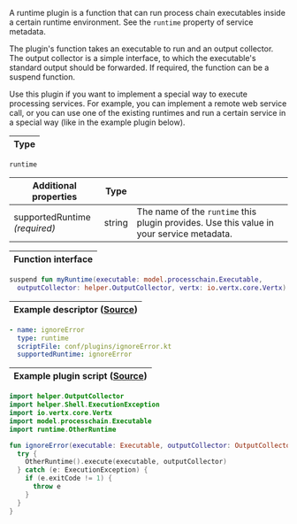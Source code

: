 
A runtime plugin is a function that can run process chain <DocsLink href="#executables">executables</DocsLink>
inside a certain runtime environment. See the `runtime` property
of <DocsLink href="#service-metadata">service metadata</DocsLink>.

The plugin's function takes an executable to run and an output collector. The
output collector is a simple interface, to which the executable's standard
output should be forwarded. If required, the function can be a suspend function.

Use this plugin if you want to implement a special way to execute processing
services. For example, you can implement a remote web service call, or you
can use one of the existing runtimes and run a certain service in a special
way (like in the example plugin below).


| Type |
| ---- |

`runtime`

| Additional properties               | Type   | |
| ----------------------------------- | ------ | ----------------
| supportedRuntime<br />*(required)*  | string | The name of the `runtime` this plugin provides. Use this value in your service metadata.

| Function interface |
| ------------------ |

```kotlin
suspend fun myRuntime(executable: model.processchain.Executable,
  outputCollector: helper.OutputCollector, vertx: io.vertx.core.Vertx)
```

| Example descriptor ([Source](https://github.com/steep-wms/steep-montage/blob/master/conf/plugins/montage.yaml)) |
| ------------------ |

```yaml
- name: ignoreError
  type: runtime
  scriptFile: conf/plugins/ignoreError.kt
  supportedRuntime: ignoreError
```

| Example plugin script ([Source](https://github.com/steep-wms/steep-montage/blob/master/conf/plugins/ignoreError.kts)) |
| --------------------- |

```kotlin
import helper.OutputCollector
import helper.Shell.ExecutionException
import io.vertx.core.Vertx
import model.processchain.Executable
import runtime.OtherRuntime

fun ignoreError(executable: Executable, outputCollector: OutputCollector, vertx: Vertx) {
  try {
    OtherRuntime().execute(executable, outputCollector)
  } catch (e: ExecutionException) {
    if (e.exitCode != 1) {
      throw e
    }
  }
}
```
